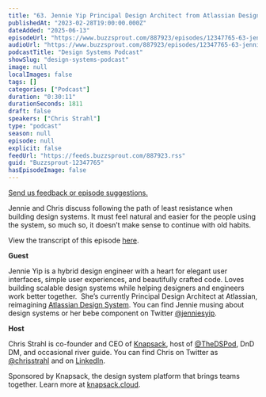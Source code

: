 ```yaml
---
title: "63. Jennie Yip Principal Design Architect from Atlassian Design System: Building design systems, following the path of least resistance"
publishedAt: "2023-02-28T19:00:00.000Z"
dateAdded: "2025-06-13"
episodeUrl: "https://www.buzzsprout.com/887923/episodes/12347765-63-jennie-yip-principal-design-architect-from-atlassian-design-system-building-design-systems-following-the-path-of-least-resistance.mp3"
audioUrl: "https://www.buzzsprout.com/887923/episodes/12347765-63-jennie-yip-principal-design-architect-from-atlassian-design-system-building-design-systems-following-the-path-of-least-resistance.mp3"
podcastTitle: "Design Systems Podcast"
showSlug: "design-systems-podcast"
image: null
localImages: false
tags: []
categories: ["Podcast"]
duration: "0:30:11"
durationSeconds: 1811
draft: false
speakers: ["Chris Strahl"]
type: "podcast"
season: null
episode: null
explicit: false
feedUrl: "https://feeds.buzzsprout.com/887923.rss"
guid: "Buzzsprout-12347765"
hasEpisodeImage: false
---
```

[Send us feedback or episode suggestions.](https://www.buzzsprout.com/twilio/text_messages/887923/open_sms)

Jennie and Chris discuss following the path of least resistance when building design systems. It must feel natural and easier for the people using the system, so much so, it doesn’t make sense to continue with old habits. 

View the transcript of this episode [here](https://docs.google.com/document/d/1TybUMIGQ3a5k6Mss4y3vFGluCJqANyOt/edit).  

**Guest**

Jennie Yip is a hybrid design engineer with a heart for elegant user interfaces, simple user experiences, and beautifully crafted code. Loves building scalable design systems while helping designers and engineers work better together.  She’s currently Principal Design Architect at Atlassian, reimagining [Atlassian Design System](https://www.atlassian.design/). You can find Jennie musing about design systems or her bebe component on Twitter [@jenniesyip](https://twitter.com/jenniesyip).  

**Host**

Chris Strahl is co-founder and CEO of [Knapsack](https://www.knapsack.cloud/), host of [@TheDSPod](https://twitter.com/thedspod), DnD DM, and occasional river guide. You can find Chris on Twitter as [@chrisstrahl](https://twitter.com/chrisstrahl) and on [LinkedIn](https://www.linkedin.com/in/chrisstrahl/).  

Sponsored by Knapsack, the design system platform that brings teams together. Learn more at [knapsack.cloud](https://www.knapsack.cloud/?utm_source=podcast).
